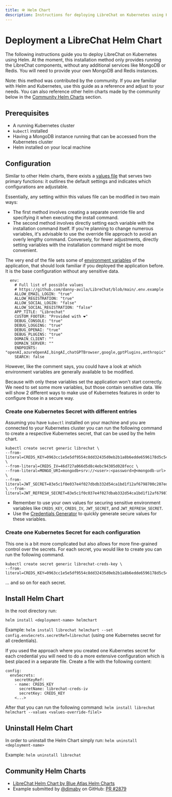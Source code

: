 ```yaml
---
title: 🪖 Helm Chart
description: Instructions for deploying LibreChat on Kubernetes using Helm
---
```


# Deployment a LibreChat Helm Chart

The following instructions guide you to deploy LibreChat on Kubernetes using Helm. At the moment, this installation method only provides running the LibreChat components, without any additional services like MongoDB or Redis. You will need to provide your own MongoDB and Redis instances.

Note: this method was contributed by the community. If you are familiar with Helm and Kubernetes, use this guide as a reference and adjust to your needs. You can also reference other helm charts made by the community below in the [Community Helm Charts](#community-helm-charts) section.

## Prerequisites

* A running Kubernetes cluster
* `kubectl` installed
* Having a MongoDB instance running that can be accessed from the Kubernetes cluster
* Helm installed on your local machine

## Configuration
Similar to other Helm charts, there exists a [values file](https://github.com/danny-avila/LibreChat/blob/main/helm/librechat/values.yaml) that serves two primary functions: it outlines the default settings and indicates which configurations are adjustable.

Essentially, any setting within this values file can be modified in two main ways:

- The first method involves creating a separate override file and specifying it when executing the install command.
- The second method involves directly setting each variable with the installation command itself. If you're planning to change numerous variables, it's advisable to use the override file approach to avoid an overly lengthy command. Conversely, for fewer adjustments, directly setting variables with the installation command might be more convenient.


The very end of the file sets some of [environment variables](/docs/configuration/dotenv) of the application, that should look familiar if you deployed the application before. It is the base configuration without any sensitive data. 

```
  env:
    # Full list of possible values
    # https://github.com/danny-avila/LibreChat/blob/main/.env.example
    ALLOW_EMAIL_LOGIN: "true"
    ALLOW_REGISTRATION: "true"
    ALLOW_SOCIAL_LOGIN: "false"
    ALLOW_SOCIAL_REGISTRATION: "false"
    APP_TITLE: "Librechat"
    CUSTOM_FOOTER: "Provided with ❤️"
    DEBUG_CONSOLE: "true"
    DEBUG_LOGGING: "true"
    DEBUG_OPENAI: "true"
    DEBUG_PLUGINS: "true"
    DOMAIN_CLIENT: ""
    DOMAIN_SERVER: ""
    ENDPOINTS: "openAI,azureOpenAI,bingAI,chatGPTBrowser,google,gptPlugins,anthropic"
    SEARCH: false 
```

However, like the comment says, you could have a look at which environment variables are generally available to be modified.

Because with only these variables set the application won't start correctly. We need to set some more variables, but those contain sensitive data. We will show 2 different ways to make use of Kubernetes features in order to configure those in a secure way. 

### Create one Kubernetes Secret with different entries 
Assuming you have `kubectl` installed on your machine and you are connected to your Kubernetes cluster you can run the following command to create a respective Kubernetes secret, that can be used by the helm chart.

```
kubectl create secret generic librechat \
--from-literal=CREDS_KEY=0963cc1e5e5df9554c8dd32435d0eb2b1a8b6edde6596178d5c5418ade897673 \
--from-literal=CREDS_IV=46d727a066d5d8c4ebc94305d028fecc \
--from-literal=MONGO_URI=mongodb+srv://<user>:<password>@<mongodb-url> \
--from-literal=JWT_SECRET=83e5c1f0e037e4f027dbdb332d54ca1bd1f12af6798700c207ed817ebd7c544b \ --from-literal=JWT_REFRESH_SECRET=83e5c1f0c037e4f027dbab332d54ca1bd1f12af6798700c207ed817ebd7c544
```

- Remember to use your own values for securing sensitive environment variables like `CREDS_KEY`, `CREDS_IV`, `JWT_SECRET`, and `JWT_REFRESH_SECRET`.
- Use the [Credentials Generator](/toolkit/creds_generator) to quickly generate secure values for these variables.

### Create one Kubernetes Secret for each configuration
This one is a bit more complicated but also allows for more fine-grained control over the secrets. For each secret, you would like to create you can run the following command. 

```
kubectl create secret generic librechat-creds-key \
--from-literal=CREDS_KEY=0963cc1e5e5df9554c8dd32435d0eb2b1a8b6edde6596178d5c5418ade897673
```
... and so on for each secret.


## Install Helm Chart
In the root directory run: 

`helm install <deployment-name> helmchart`

Example: `helm install librechat helmchart --set config.envSecrets.secretRef=librechat` (using one Kubernetes secret for all credentials). 

If you used the approach where you created one Kubernetes secret for each credential you will need to do a more extensive configuration which is best placed in a separate file. Create a file with the following content: 

```
config:
  envSecrets:
    secretKeyRef:
    - name: CREDS_KEY
      secretName: librechat-creds-iv
      secretKey: CREDS_KEY
    <...>
```

After that you can run the following command: `helm install librechat helmchart --values <values-override-filel>`
     

## Uninstall Helm Chart

In order to uninstall the Helm Chart simply run: `helm uninstall <deployment-name>`

Example: `helm uninstall librechat`

## Community Helm Charts

- [LibreChat Helm Chart by Blue Atlas Helm Charts](https://github.com/bat-bs/helm-charts/tree/main/charts/librechat)
- Example submitted by [@dimaby](https://github.com/dimaby) on GitHub: [PR #2879](https://github.com/danny-avila/LibreChat/pull/2879)
